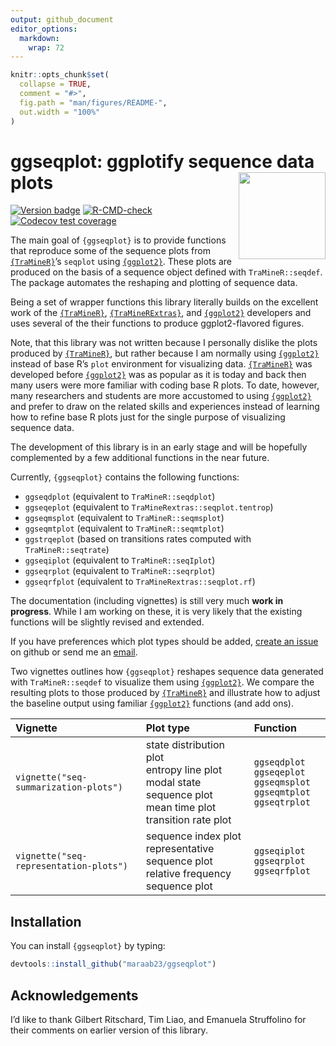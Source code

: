 ```yaml
---
output: github_document
editor_options: 
  markdown: 
    wrap: 72
---
```


<!-- README.md is generated from README.Rmd. Please edit that file -->

```r
knitr::opts_chunk$set(
  collapse = TRUE,
  comment = "#>",
  fig.path = "man/figures/README-",
  out.width = "100%"
)
```

# ggseqplot: ggplotify sequence data plots <img src="man/figures/logo.png" align="right" height="139"/>

<!-- badges: start -->

[![Version badge](https://img.shields.io/github/r-package/v/maraab23/ggseqplot)](https://github.com/maraab23/ggseqplot)
[![R-CMD-check](https://github.com/maraab23/ggseqplot/workflows/R-CMD-check/badge.svg)](https://github.com/maraab23/ggseqplot/actions)
[![Codecov test coverage](https://codecov.io/gh/maraab23/ggseqplot/branch/main/graph/badge.svg)](https://app.codecov.io/gh/maraab23/ggseqplot?branch=main)
<!-- badges: end -->

The main goal of `{ggseqplot}` is to provide functions that reproduce
some of the sequence plots from
[`{TraMineR}`](http://traminer.unige.ch){target="\_blank"}'s `seqplot`
using [`{ggplot2}`](https://ggplot2.tidyverse.org/){target="\_blank"}.
These plots are produced on the basis of a sequence object defined with
`TraMineR::seqdef`. The package automates the reshaping and plotting of
sequence data.

Being a set of wrapper functions this library literally builds on the excellent work of the
[`{TraMineR}`](http://traminer.unige.ch){target="\_blank"},
[`{TraMineRExtras}`](http://traminer.unige.ch){target="\_blank"}, and
[`{ggplot2}`](https://ggplot2.tidyverse.org/){target="\_blank"}
developers and uses several of the their functions to produce
ggplot2-flavored figures.

Note, that this library was not written because I personally dislike the
plots produced by
[`{TraMineR}`](http://traminer.unige.ch){target="\_blank"}, but rather
because I am normally using
[`{ggplot2}`](https://ggplot2.tidyverse.org/){target="\_blank"} instead of
base R's `plot` environment for visualizing data.
[`{TraMineR}`](http://traminer.unige.ch){target="\_blank"} was developed before
[`{ggplot2}`](https://ggplot2.tidyverse.org/){target="\_blank"} was as popular as it is today and back then many users
were more familiar with coding base R plots. To date, however, many
researchers and students are more accustomed to using
[`{ggplot2}`](https://ggplot2.tidyverse.org/){target="\_blank"} and
prefer to draw on the related skills and experiences instead of learning
how to refine base R plots just for the single purpose of visualizing
sequence data.

The development of this library is in an early stage and will be
hopefully complemented by a few additional functions in the near future.

Currently, `{ggseqplot}` contains the following functions:


-   `ggseqdplot` (equivalent to `TraMineR::seqdplot`)
-   `ggseqeplot` (equivalent to `TraMineRextras::seqplot.tentrop`)
-   `ggseqmsplot` (equivalent to `TraMineR::seqmsplot`)
-   `ggseqmtplot` (equivalent to `TraMineR::seqmtplot`)
-   `ggstrqeplot` (based on transitions rates computed with `TraMineR::seqtrate`)
-   `ggseqiplot` (equivalent to `TraMineR::seqIplot`)
-   `ggseqrplot` (equivalent to `TraMineR::seqrplot`)
-   `ggseqrfplot` (equivalent to `TraMineRextras::seqplot.rf`)

The documentation (including vignettes) is still very much **work in progress**. 
While I am working on these, it is very likely that the existing functions will be slightly revised and extended.

If you have preferences which plot types should be added, [create an
issue](https://github.com/maraab23/ggseqplot/issues/new) on github or
send me an
[email](mailto:marcel.raab@ifb.uni-bamberg.de?subject=ggseqplot%3A%20feature%20request).


Two vignettes outlines how `{ggseqplot}` reshapes sequence data
generated with `TraMineR::seqdef` to visualize them using
[`{ggplot2}`](https://ggplot2.tidyverse.org/){target="\_blank"}. We
compare the resulting plots to those produced by
[`{TraMineR}`](http://traminer.unige.ch){target="\_blank"} and
illustrate how to adjust the baseline output using familiar
[`{ggplot2}`](https://ggplot2.tidyverse.org/){target="\_blank"}
functions (and add ons).

| Vignette                               | Plot type                                               | Function        |
|:-----------------------------|:------------------------|:-----------------|
| `vignette("seq-summarization-plots")`  | state distribution plot<br/>entropy line plot<br/>modal state sequence plot<br/>mean time plot<br/>transition rate plot           | `ggseqdplot`<br/>`ggseqeplot`<br/>`ggseqmsplot`<br/>`ggseqmtplot`<br/>`ggseqtrplot`  |
| `vignette("seq-representation-plots")` | sequence index plot<br/>representative sequence plot<br/>relative frequency sequence plot | `ggseqiplot`<br/>`ggseqrplot`<br/>`ggseqrfplot` |

## Installation

You can install `{ggseqplot}` by typing:

``` r
devtools::install_github("maraab23/ggseqplot")
```

## Acknowledgements

I'd like to thank Gilbert Ritschard, Tim Liao, and Emanuela Struffolino for their comments on earlier version of this library. 

